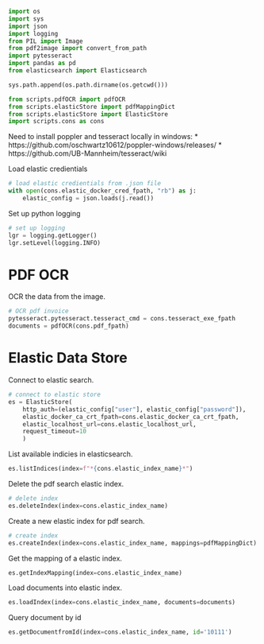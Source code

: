 
```python
import os
import sys
import json
import logging
from PIL import Image
from pdf2image import convert_from_path
import pytesseract
import pandas as pd
from elasticsearch import Elasticsearch

sys.path.append(os.path.dirname(os.getcwd()))

from scripts.pdfOCR import pdfOCR
from scripts.elasticStore import pdfMappingDict
from scripts.elasticStore import ElasticStore
import scripts.cons as cons
```

Need to install poppler and tesseract locally in windows:
* https://github.com/oschwartz10612/poppler-windows/releases/
* https://github.com/UB-Mannheim/tesseract/wiki

Load elastic credientials

```python
# load elastic credientials from .json file
with open(cons.elastic_docker_cred_fpath, "rb") as j:
    elastic_config = json.loads(j.read())
```

Set up python logging

```python
# set up logging
lgr = logging.getLogger()
lgr.setLevel(logging.INFO)
```

# PDF OCR

OCR the data from the image.

```python
# OCR pdf invoice
pytesseract.pytesseract.tesseract_cmd = cons.tesseract_exe_fpath
documents = pdfOCR(cons.pdf_fpath)
```

# Elastic Data Store

Connect to elastic search.

```python
# connect to elastic store
es = ElasticStore(
    http_auth=(elastic_config["user"], elastic_config["password"]), 
    elastic_docker_ca_crt_fpath=cons.elastic_docker_ca_crt_fpath,
    elastic_localhost_url=cons.elastic_localhost_url, 
    request_timeout=10
    )
```

List available indicies in elasticsearch.

```python
es.listIndices(index=f"*{cons.elastic_index_name}*")
```

Delete the pdf search elastic index.

```python
# delete index
es.deleteIndex(index=cons.elastic_index_name)
```

Create a new elastic index for pdf search.

```python
# create index
es.createIndex(index=cons.elastic_index_name, mappings=pdfMappingDict)
```

Get the mapping of a elastic index.

```python
es.getIndexMapping(index=cons.elastic_index_name)
```

Load documents into elastic index.

```python
es.loadIndex(index=cons.elastic_index_name, documents=documents)
```

Query document by id

```python
es.getDocumentfromId(index=cons.elastic_index_name, id='10111')
```